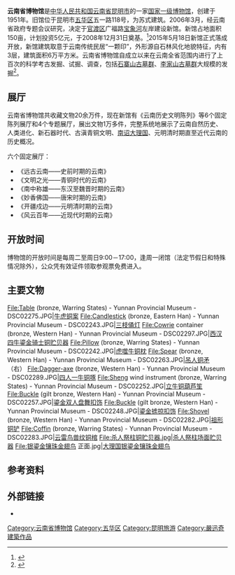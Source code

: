 {{Infobox Museum
|name        = 云南省博物馆
 |logo =Yunnan Provincial Museum 1.jpg
 |logosize =250px
 |logo_caption =云南省博物馆旧馆
|image       = The new Yunnan Provincial Museum.jpg
|imagesize   = 250px
|caption     = 云南省博物馆新馆
|map_type    =
|map_caption =
|latitude    =24.951525
|longitude   =102.752975
|established = 1951年
|location    = {{CHN}}<br />'''旧馆：'''[[云南省|云南省]][[昆明市|昆明市]][[五华区|五华区]]五一路118号<br />'''新馆：'''[[云南省|云南省]][[昆明市|昆明市]][[官渡区|官渡区]]广福路6393号
|type        = [[国家一级博物馆|国家一级博物馆]]
|visitors    =
|director    = 戴宗品
|curator     = 
|publictransit = 
|website     = http://www.ynmuseum.org/
}}
'''云南省博物馆'''是[[中华人民共和国|中华人民共和国]][[云南省|云南省]][[昆明市|昆明市]]的一家[[国家一级博物馆|国家一级博物馆]]，创建于1951年。旧馆位于昆明市[[五华区|五华区]]五一路118号，为苏式建筑。2006年3月，经云南省政府专题会议研究，决定于[[官渡区|官渡区]]广福路[[宝象河|宝象河]]左岸建设新馆。新馆占地面积150亩，计划投资5亿元，于2008年12月31日奠基。<ref>{{cite web | language = zh-cn | publisher = 云南信息港 | title = 云南省博物馆新馆昨奠基 预计投资5亿 | url = http://news.yninfo.com/yn/zhxw/200901/t20090101_755802.htm | date = 2009-01-01 | accessdate = 2011-10-25 }}{{Dead link|date=2019年12月 |bot=InternetArchiveBot |fix-attempted=yes }}</ref>2015年5月18日新馆正式落成开放，新馆建筑取意于云南传统民居“一颗印”，外形源自石林风化地貌特征，内有3层，建筑面积6万平方米。云南省博物馆自成立以来在云南全省范围内进行了上百次的科学考古发掘、试掘、调查，包括[[石寨山古墓群|石寨山古墓群]]、[[李家山古墓群|李家山古墓群]]大规模的发掘<ref>{{Cite web |url=http://www.ynbwg.cn/aboutus/?id=195 |title=云南省博物馆 |accessdate=2011-10-25 |archive-date=2009-05-22 |archive-url=https://web.archive.org/web/20090522183634/http://www.ynbwg.cn/aboutus/?id=195 |dead-url=no }}</ref>。
==展厅==
云南省博物馆共收藏文物20余万件，现在新馆有《云南历史文明陈列》等6个固定陈列展厅和4个专题展厅，展出文物1万多件，完整系统地展示了云南自然历史、人类进化、新石器时代、古滇青铜文明、[[南诏|南诏]][[大理国|大理国]]、元明清时期直至近代云南的历史概况。

六个固定展厅：
*《远古云南——史前时期的云南》 
*《文明之光——青铜时代的云南》
*《南中称雄——东汉至魏晋时期的云南》
*《妙香佛国——唐宋时期的云南》
*《开疆戍边——元明清时期的云南》
*《风云百年——近现代时期的云南》
==开放时间==
博物馆的开放时间是每周二至周日9:00－17:00，逢周一闭馆（法定节假日和特殊情况除外），公众凭有效证件领取参观票免费进入。

==主要文物==
<gallery mode="packed-overlay" heights="200">
File:Table (bronze, Warring States) - Yunnan Provincial Museum - DSC02275.JPG|[[牛虎铜案|牛虎铜案]]
File:Candlestick (bronze, Eastern Han) - Yunnan Provincial Museum - DSC02243.JPG|[[三枝俑灯|三枝俑灯]]
File:Cowrie container (bronze, Western Han) - Yunnan Provincial Museum - DSC02297.JPG|[[西汉四牛鎏金骑士铜贮贝器|西汉四牛鎏金骑士铜贮贝器]]
File:Pillow (bronze, Warring States) - Yunnan Provincial Museum - DSC02242.JPG|[[虎噬牛铜枕|虎噬牛铜枕]]
File:Spear (bronze, Western Han) - Yunnan Provincial Museum - DSC02263.JPG|[[吊人铜矛|吊人铜矛]]（右）
File:Dagger-axe (bronze, Western Han) - Yunnan Provincial Museum - DSC02289.JPG|[[四人一牛铜啄|四人一牛铜啄]]
File:Sheng wind instrument (bronze, Warring States) - Yunnan Provincial Museum - DSC02252.JPG|[[立牛铜葫芦笙|立牛铜葫芦笙]]
File:Buckle (gilt bronze, Western Han) - Yunnan Provincial Museum - DSC02257.JPG|[[鎏金双人盘舞扣饰|鎏金双人盘舞扣饰]]
File:Buckle (gilt bronze, Western Han) - Yunnan Provincial Museum - DSC02248.JPG|[[鎏金掳掠扣饰|鎏金掳掠扣饰]]
File:Shovel (bronze, Western Han) - Yunnan Provincial Museum - DSC02282.JPG|[[祖形铜铲|祖形铜铲]]
File:Coffin (bronze, Warring States) - Yunnan Provincial Museum - DSC02283.JPG|[[云雷鸟兽纹铜棺|云雷鸟兽纹铜棺]]
File:杀人祭柱铜贮贝器.jpg|[[杀人祭柱场面贮贝器|杀人祭柱场面贮贝器]]
File:银鎏金镶珠金翅鸟 正面.jpg|[[大理国银鎏金镶珠金翅鸟|大理国银鎏金镶珠金翅鸟]]
</gallery>

==参考资料==
{{reflist}}
==外部链接==
{{commons|Category:Yunnan Provincial Museum}}
* {{Official|http://www.ynmuseum.org/}}

{{Yunnan topics}}
{{中国国家一级博物馆}}
[[Category:云南省博物馆|Category:云南省博物馆]]
[[Category:五华区|Category:五华区]]
[[Category:昆明旅游|Category:昆明旅游]]
[[Category:嚴迅奇建築作品|Category:嚴迅奇建築作品]]